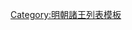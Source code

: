 {{ming|title=明朝永福國諸王|ed=永福國|head=[[弘治]]十七年（[[1504年]]）封。|
{{ming/title}}
{{ming/list|永福端僖王|[[朱旭㮖]]|朱偕灊、庶七子|[[1500年]]—[[1547年]]|弘治十七年封。[[嘉靖]]二十六年薨。}}
{{ming/list|永福恭靖王|[[朱融焯]]|朱旭㮖、庶一子|[[1588年]]—[[1611年]]|[[萬曆]]十六年以[[鎮國將軍]]襲封。三十九年[[越關]]，革爵。除。}}
}}<noinclude>
[[Category:明朝諸王列表模板]]
</noinclude>